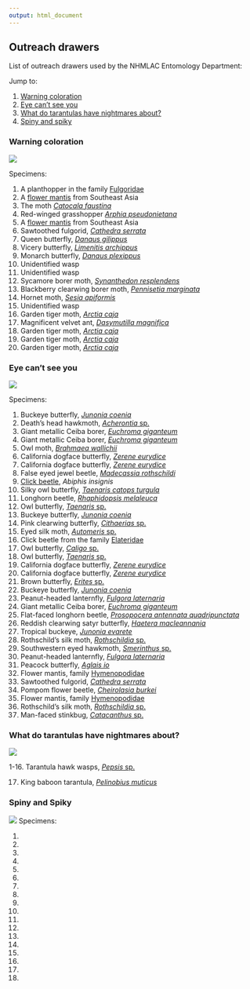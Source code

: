 ```yaml
---
output: html_document
---
```


## Outreach drawers

List of outreach drawers used by the NHMLAC Entomology Department:

Jump to:

1. [Warning coloration](#a-warning)
2. [Eye can't see you](#a-eye)
3. [What do tarantulas have nightmares about?](#a-nightmare)
4. [Spiny and spiky](#a-spiky)

### Warning coloration {#a-warning}

![](warningColoration.png)

Specimens:

1. A planthopper in the family [Fulgoridae](https://en.wikipedia.org/wiki/Fulgoridae)
2. A [flower mantis](https://en.wikipedia.org/wiki/Flower_mantis) from Southeast Asia
3. The moth [*Catocala faustina*](https://en.wikipedia.org/wiki/Catocala_faustina)
4. Red-winged grasshopper [*Arphia pseudonietana*](https://en.wikipedia.org/wiki/Arphia_pseudonietana)
5. A [flower mantis](https://en.wikipedia.org/wiki/Flower_mantis) from Southeast Asia
6. Sawtoothed fulgorid, [*Cathedra serrata*](https://en.wikipedia.org/wiki/Cathedra_serrata)
7. Queen butterfly, [*Danaus gilippus*](https://en.wikipedia.org/wiki/Queen_(butterfly))
8. Vicery butterfly,  [*Limenitis archippus*](https://en.wikipedia.org/wiki/Viceroy_(butterfly))
9. Monarch butterfly, [*Danaus plexippus*](https://en.wikipedia.org/wiki/Monarch_butterfly)
10. Unidentified wasp
11. Unidentified wasp
12. Sycamore borer moth, [*Synanthedon resplendens*](https://en.wikipedia.org/wiki/Synanthedon_resplendens)
13. Blackberry clearwing borer moth, [*Pennisetia marginata*](https://en.wikipedia.org/wiki/Pennisetia_marginata)
14. Hornet moth, [*Sesia apiformis*](https://en.wikipedia.org/wiki/Hornet_moth)
15. Unidentified wasp
16. Garden tiger moth, [*Arctia caja*](https://en.wikipedia.org/wiki/Garden_tiger_moth)
17. Magnificent velvet ant, [*Dasymutilla magnifica*](https://en.wikipedia.org/wiki/Dasymutilla_magnifica)
18. Garden tiger moth, [*Arctia caja*](https://en.wikipedia.org/wiki/Garden_tiger_moth)
19. Garden tiger moth, [*Arctia caja*](https://en.wikipedia.org/wiki/Garden_tiger_moth)
20. Garden tiger moth, [*Arctia caja*](https://en.wikipedia.org/wiki/Garden_tiger_moth)

### Eye can't see you {#a-eye}

![](eyeCantSeeYou.png)

Specimens:

1. Buckeye butterfly, [*Junonia coenia*](https://en.wikipedia.org/wiki/Junonia_coenia)
2. Death's head hawkmoth, [*Acherontia* sp.](https://en.wikipedia.org/wiki/Death%27s-head_hawkmoth)
3. Giant metallic Ceiba borer, [*Euchroma giganteum*](https://en.wikipedia.org/wiki/Euchroma_giganteum)
4. Giant metallic Ceiba borer, [*Euchroma giganteum*](https://en.wikipedia.org/wiki/Euchroma_giganteum)
5. Owl moth, [*Brahmaea wallichii*](https://en.wikipedia.org/wiki/Brahmaea_wallichii)
6. California dogface butterfly, [*Zerene eurydice*](https://en.wikipedia.org/wiki/Zerene_eurydice)
7. California dogface butterfly, [*Zerene eurydice*](https://en.wikipedia.org/wiki/Zerene_eurydice)
8. False eyed jewel beetle, [*Madecassia rothschildi*](https://beetlesinthebush.com/2012/01/31/a-living-jewel-madecassia-rothschildi/)
9. [Click beetle](https://en.wikipedia.org/wiki/Click_beetle), *Abiphis insignis*
10. Silky owl butterfly, [*Taenaris catops turgula*](https://en.wikipedia.org/wiki/Taenaris_catops)
11. Longhorn beetle, [*Rhaphidopsis melaleuca*](https://en.wikipedia.org/wiki/Rhaphidopsis_melaleuca)
12. Owl butterfly, [*Taenaris* sp.](https://en.wikipedia.org/wiki/Taenaris)
13. Buckeye butterfly, [*Junonia coenia*](https://en.wikipedia.org/wiki/Junonia_coenia)
14. Pink clearwing butterfly, [*Cithaerias* sp. ](https://en.wikipedia.org/wiki/Cithaerias)
15. Eyed silk moth, [*Automeris* sp.](https://en.wikipedia.org/wiki/Automeris)
16. Click beetle from the family [Elateridae](https://en.wikipedia.org/wiki/Click_beetle)
17. Owl butterfly, [*Caligo* sp.](https://en.wikipedia.org/wiki/Owl_butterfly)
18. Owl butterfly, [*Taenaris* sp.](https://en.wikipedia.org/wiki/Taenaris)
19. California dogface butterfly, [*Zerene eurydice*](https://en.wikipedia.org/wiki/Zerene_eurydice)
20. California dogface butterfly, [*Zerene eurydice*](https://en.wikipedia.org/wiki/Zerene_eurydice)
21. Brown butterfly, [*Erites* sp.](http://tolweb.science.oregonstate.edu/Erites/88324)
22. Buckeye butterfly, [*Junonia coenia*](https://en.wikipedia.org/wiki/Junonia_coenia)
23. Peanut-headed lanternfly, [*Fulgora laternaria*](https://en.wikipedia.org/wiki/Fulgora_laternaria)
24. Giant metallic Ceiba borer, [*Euchroma giganteum*](https://en.wikipedia.org/wiki/Euchroma_giganteum)
25. Flat-faced longhorn beetle, [*Prosopocera antennata quadripunctata*](https://en.wikipedia.org/wiki/Prosopocera_antennata)
26. Reddish clearwing satyr butterfly, [*Haetera macleannania*](https://en.wikipedia.org/wiki/Haetera)
27. Tropical buckeye, [*Junonia evarete*](https://en.wikipedia.org/wiki/Junonia_evarete)
28. Rothschild's silk moth, [*Rothschildia* sp.](https://en.wikipedia.org/wiki/Rothschildia) 
29. Southwestern eyed hawkmoth, [*Smerinthus* sp.](https://en.wikipedia.org/wiki/Smerinthus) 
30. Peanut-headed lanternfly, [*Fulgora laternaria*](https://en.wikipedia.org/wiki/Fulgora_laternaria)
31. Peacock butterfly, [*Aglais io*](https://en.wikipedia.org/wiki/Aglais_io)
32. Flower mantis, family [Hymenopodidae](https://en.wikipedia.org/wiki/Hymenopodidae)
33. Sawtoothed fulgorid, [*Cathedra serrata*](https://en.wikipedia.org/wiki/Cathedra_serrata)
34. Pompom flower beetle, [*Cheirolasia burkei*](https://www.inaturalist.org/taxa/518632-Cheirolasia-burkei)
35. Flower mantis, family [Hymenopodidae](https://en.wikipedia.org/wiki/Hymenopodidae)
36. Rothschild's silk moth, [*Rothschildia* sp.](https://en.wikipedia.org/wiki/Rothschildia) 
37. Man-faced stinkbug, [*Catacanthus* sp. ](https://en.wikipedia.org/wiki/Catacanthus)

### What do tarantulas have nightmares about? {#a-nightmare}

![](tarantulaNightmare.png)

1-16. Tarantula hawk wasps, [*Pepsis* sp. ](https://en.wikipedia.org/wiki/Pepsis)

17. King baboon tarantula, [*Pelinobius muticus*](https://en.wikipedia.org/wiki/King_baboon_spider)

### Spiny and Spiky {#a-spiky}

![](spinyAndSpikyOutreachDrawer.png)
Specimens:

1. 
2. 
3.
4.
5.
6.
7.
8.
9.
10.
11.
12.
13.
14.
15.
16.
17.
18.